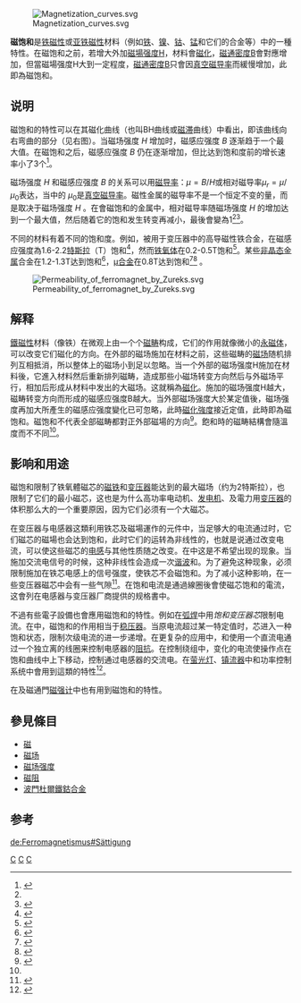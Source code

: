 {{NoteTA|G1=物理學}}
[[File:Magnetization_curves.svg|thumb]]

'''磁饱和'''是[[铁磁性|铁磁性]]或[[亚铁磁性|亚铁磁性]]材料（例如[[铁|铁]]、[[镍|镍]]、[[钴|钴]]、[[锰|锰]]和它们的合金等）中的一種特性。在磁饱和之前，若增大外加[[磁場强度|磁場强度]]H，材料會[[磁化|磁化]]，[[磁通密度|磁通密度]]B會對應增加，但當磁場强度H大到一定程度，[[磁通密度|磁通密度]]B只會因[[真空磁导率|真空磁导率]]而緩慢增加，此即為磁饱和。 

== 说明 ==
磁饱和的特性可以在其磁化曲线（也叫BH曲线或[[磁滞|磁滞]]曲线）中看出，即该曲线向右弯曲的部分（见右图）。当磁场强度 ''H'' 增加时，磁感应强度 ''B'' 逐渐趋于一个最大值。在磁饱和之后，磁感应强度 ''B'' 仍在逐渐增加，但比达到饱和度前的增长速率小了3个{{le|数量级(磁场)|Orders_of_magnitude_(magnetic_field)|数量级}}<ref name=Bozorth>{{cite book
  |last = Bozorth
  |first = Richard M.
  |title = Ferromagnetism
  |publisher = John Wiley & Sons
  |year = 1993
  |origyear = Reissue of 1951 publication
  |series = AN IEEE Press Classic Reissue
  |isbn = 0-7803-1032-2
  |ref = harvnb
}}</ref>。

磁场强度 ''H'' 和磁感应强度 ''B'' 的关系可以用[[磁导率|磁导率]]：<math>\mu = B/H</math>或相对磁导率<math>\mu_r = \mu/\mu_0</math>表达，当中的 <math>\mu_0</math>是[[真空磁导率|真空磁导率]]。磁性金属的磁导率不是一个恒定不变的量，而是取决于磁场强度 ''H'' 。在會磁饱和的金属中，相对磁导率随磁场强度 ''H'' 的增加达到一个最大值，然后随着它的饱和发生转变再减小，最後會變為1<ref name=Bozorth/><ref>{{cite book
  | last = Bakshi
  | first = V.U.  
  | authorlink = 
  |author2=U.A.Bakshi
   | title = Basic Electrical Engineering
  | url = https://archive.org/details/basicelectricale00uaba
  | publisher = Technical Publications  
  | year = 2009
  | location = 
  | doi = 
  | pages=[https://archive.org/details/basicelectricale00uaba/page/n330 3]–31
  | isbn = 81-8431-334-9}}</ref>。

不同的材料有着不同的饱和度。例如，被用于变压器中的高导磁性铁合金，在磁感应强度為1.6-2.2[[特斯拉|特斯拉]]（T）饱和<ref>{{cite book|editor1-last=Laughton|editor1-first=M. A.|editor2-last=Warne|editor2-first=D. F.|title=Electrical Engineer's Reference Book|edition= Sixteenth|publisher=Newnes|year=2003|isbn=0-7506-4637-3|ref=harvnb|chapter=8}}</ref>，然而[[铁氧体|铁氧体]]在0.2-0.5T饱和<ref name=Chikazumi>{{cite book
  |last = Chikazumi
  |first = Sōshin
  |title = Physics of Ferromagnetism
  |publisher = [[Oxford_University_Press|Clarendon Press]]
  |year = 1997
  |isbn = 0-19-851776-9
  |ref = harvnb
  |section=table 9.2
}}</ref>。某些[[非晶态金属|非晶态金属]]合金在1.2-1.3T达到饱和<ref>{{cite patent
 | country = USA
 | number = 5126907
 | title = Thin film magnetic head having at least one magnetic core member made at least partly of a material having a high saturation magnetic flux density
 | gdate = 1992
 | inventor = Yoshihiro Hamakawa, Hisashi Takano, Naoki Koyama, Eijin Moriwaki, Shinobu Sasaki, Kazuo Shiiki
 | ref=harvnb
}}</ref>，[[μ合金|μ合金]]在0.8T达到饱和<ref>{{cite web|url=http://www.kjmagnetics.com/blog.asp?p=shielding-materials|title=Shielding Materials|publisher=K+J Magnetics|accessdate=2013-05-07|archive-date=2018-06-22|archive-url=https://web.archive.org/web/20180622021911/https://www.kjmagnetics.com/blog.asp?p=shielding-materials|dead-url=no}}</ref><ref>{{cite web|url=http://mumetal.co.uk/2009/04/03/mumetal-is-one-of-a-family-of-three-nickel-iron-alloys/ |title=Mumetal is one of a family of three Nickel-Iron alloys |publisher=mumetal.co.uk |accessdate=2013-05-07 |deadurl=yes |archiveurl=https://web.archive.org/web/20130507032251/http://mumetal.co.uk/2009/04/03/mumetal-is-one-of-a-family-of-three-nickel-iron-alloys/ |archivedate=2013-05-07 }}</ref>
。

[[File:Permeability_of_ferromagnet_by_Zureks.svg|thumb]]

== 解释 ==
{{main|鐵磁性}}
[[鐵磁性|鐵磁性]]材料（像铁）在微观上由一个个[[磁畴|磁畴]]构成，它们的作用就像微小的[[永磁体|永磁体]]，可以改变它们磁化的方向。在外部的磁场施加在材料之前，这些磁畴的[[磁场|磁场]]随机排列互相抵消，所以整体上的磁场小到足以忽略。当一个外部的磁场强度H施加在材料後，它進入材料然后重新排列磁畴，造成那些小磁场转变方向然后与外磁场平行，相加后形成从材料中发出的大磁场。这就稱為[[磁化|磁化]]。施加的磁场强度H越大，磁畴转变方向而形成的磁感应强度B越大。当外部磁场强度大於某定值後，磁场强度再加大所產生的磁感应强度變化已可忽略，此時[[磁化強度|磁化強度]]接近定值，此時即為磁饱和。磁饱和不代表全部磁畴都對正外部磁場的方向<ref name="Magnetic properties of materials">{{cite web|url=unlcms.unl.edu/cas/physics/.../Section%2016_Magnetic_Properties_2.pdf/|title=Magnetic properties of materials|publisher=unlcms.unl.edu|accessdate=2016-03-16}}</ref>。飽和時的磁畴結構會隨溫度而不不同<ref name="Magnetic properties of materials"/>。

== 影响和用途 ==
磁饱和限制了铁氧體磁芯的[[电磁铁|磁铁]]和[[变压器|变压器]]能达到的最大磁场（约为2特斯拉），也限制了它们的最小磁芯，这也是为什么高功率电动机、[[发电机|发电机]]、及電力用[[变压器|变压器]]的体积那么大的一个重要原因，因为它们必须有一个大磁芯。

在变压器与电感器这類利用铁芯及磁場運作的元件中，当足够大的电流通过时，它们磁芯的磁場也会达到饱和，此时它们的运转為非线性的，也就是说通过改变电流，可以使这些磁芯的[[电感|电感]]与其他性质随之改变。在{{le|线性电路|Linear circuit}}中这是不希望出现的现象。当施加交流电信号的时候，这种非线性会造成一次[[諧波_(電力)|谐波]]和{{le|互调|Intermodulation|互调失真}}。为了避免这种现象，必须限制施加在铁芯电感上的信号强度，使铁芯不会磁饱和。为了减小这种影响，在一些变压器磁芯中会有一些气隙<ref>{{cite web|url=http://sound.westhost.com/xfmr2.htm#s131 |title=Transformers - The Basics (Section 2) |first=Elliott |last=Rod |date=May 2010 |work=Beginner's Guide to Transformers |publisher=Elliott Sound Products |accessdate=2011-03-17 |ref=harvnb |deadurl=yes |archiveurl=https://web.archive.org/web/20160826021445/http://sound.westhost.com/xfmr2.htm |archivedate=2016-08-26 }}</ref>。在饱和电流是通過線圈後會使磁芯饱和的電流，这會列在电感器与变压器厂商提供的规格書中。

不過有些電子設備也會應用磁饱和的特性。例如在[[弧焊|弧焊]]中用''饱和变压器芯''限制电流。在{{le|鐵磁共振變壓器|ferroresonant transformers}}中，磁饱和的作用相当于[[稳压器|稳压器]]。当原电流超过某一特定值时，芯进入一种饱和状态，限制次级电流的进一步递增。在更复杂的应用中，{{le|饱和电抗器|Saturable reactor|饱和铁芯感应器}}和{{le|磁放大器|Magnetic amplifier}}使用一个直流电通过一个独立离的线圈来控制电感器的[[阻抗|阻抗]]。在控制绕组中，变化的电流使操作点在饱和曲线中上下移动，控制通过电感器的交流电。在[[萤光灯|萤光灯]]、[[镇流器|镇流器]]中和功率控制系统中會用到這類的特性<ref>{{cite book
  |last = Choudhury
  |first = D. Roy
  |title = Modern Control Engineering
  |publisher = Prentice-Hall of India
  |year = 2005
  |isbn = 81-203-2196-0
  |ref = harvnb
  |section=2.9.1}}</ref>。

在{{le|磁通門羅盤|fluxgate compass}}及磁通門[[磁强计|磁强计]]中也有用到磁饱和的特性。

== 參見條目 ==
*[[磁|磁]]
*[[磁场|磁场]]
*[[磁场强度|磁场强度]]
*[[磁阻|磁阻]]
*[[波門杜爾鐵鈷合金|波門杜爾鐵鈷合金]]

== 参考 ==
<references />

[[Category:磁學|C]]
[[Category:电磁學|C]]
[[Category:材料科學|C]]

[[de:Ferromagnetismus#Sättigung|de:Ferromagnetismus#Sättigung]]